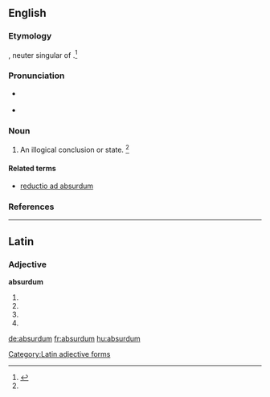 ==English==

===Etymology===
{{borrowing|la|absurdum}}, neuter singular of {{etyl|la|en}} {{term|absurdus||discordant, harsh|lang=la}}.<ref name=SOED>{{reference-book | last =| first = | authorlink =  | coauthors =  | editor =Brown, Lesley  | others =  | title = The Shorter Oxford English Dictionary | origdate =  | origyear = 1933| origmonth =  | url =  | format =  | accessdate =  | accessyear =  | accessmonth =  | edition = 5th | date =  | year =2003| month =  | publisher =Oxford University Press  | location =Oxford, UK | language =  | id =  | doi = | isbn =978-0-19-860575-7 | lccn = | ol = | pages =10| chapter =  | chapterurl =  | quote =}}</ref>

===Pronunciation===
* {{a|RP}} {{IPA|/əbˈsɝːd.m̩/}}
* {{a|RP}} {{IPA|/æbˈsɝd.m̩/|/əbˈsɝd.m̩/}}

===Noun===
{{en-noun|pl=absurda}}

# An illogical conclusion or state. {{defdate|First attested in the mid 19<sup>th</sup> century.}}<ref name=SOED/>

====Related terms====
* [[reductio ad absurdum]]

===References===
<references/>
----

==Latin==

===Adjective===
'''absurdum'''

# {{inflection of|absurdus|absurdus|nom|n|s|lang=la}}
# {{inflection of|absurdus|absurdus|acc|m|s|lang=la}}
# {{inflection of|absurdus|absurdus|acc|n|s|lang=la}}
# {{inflection of|absurdus|absurdus|voc|n|s|lang=la}}

[[Category:Latin adjective forms]]

[[de:absurdum]]
[[fr:absurdum]]
[[hu:absurdum]]